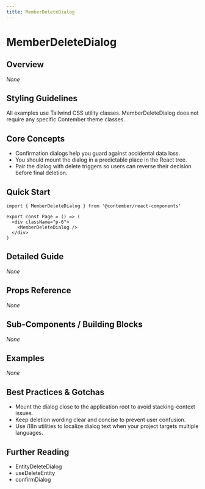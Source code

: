 ```yaml
---
title: MemberDeleteDialog
---
```


<!-- Edited by human: false -->
<!-- Examples count: 0 -->
<!-- Source examples: 0 -->
<!-- Playground examples: 0 -->
<!-- External examples: 0 -->
<!-- Import examples: 0 -->

# MemberDeleteDialog

## Overview
_None_

## Styling Guidelines
All examples use Tailwind CSS utility classes. MemberDeleteDialog does not require any specific Contember theme classes.

## Core Concepts
- Confirmation dialogs help you guard against accidental data loss.
- You should mount the dialog in a predictable place in the React tree.
- Pair the dialog with delete triggers so users can reverse their decision before final deletion.

## Quick Start
```tsx
import { MemberDeleteDialog } from '@contember/react-components'

export const Page = () => (
  <div className="p-6">
    <MemberDeleteDialog />
  </div>
)
```

## Detailed Guide
_None_

## Props Reference
_None_

## Sub-Components / Building Blocks
_None_

## Examples
_None_

## Best Practices & Gotchas
- Mount the dialog close to the application root to avoid stacking-context issues.
- Keep deletion wording clear and concise to prevent user confusion.
- Use i18n utilities to localize dialog text when your project targets multiple languages.

## Further Reading
- EntityDeleteDialog
- useDeleteEntity
- confirmDialog

<!-- End of Generated Documentation -->